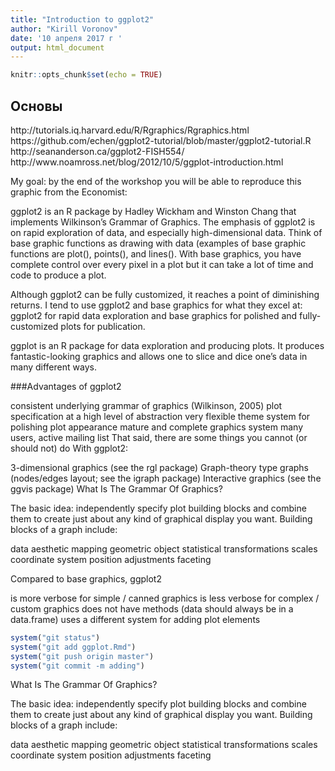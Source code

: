 ```yaml
---
title: "Introduction to ggplot2"
author: "Kirill Voronov"
date: '10 апреля 2017 г '
output: html_document
---
```


```r
knitr::opts_chunk$set(echo = TRUE)
```

## Основы

http://tutorials.iq.harvard.edu/R/Rgraphics/Rgraphics.html
https://github.com/echen/ggplot2-tutorial/blob/master/ggplot2-tutorial.R
http://seananderson.ca/ggplot2-FISH554/
http://www.noamross.net/blog/2012/10/5/ggplot-introduction.html

My goal: by the end of the workshop you will be able to reproduce this graphic from the Economist:

ggplot2 is an R package by Hadley Wickham and Winston Chang that implements Wilkinson's Grammar of Graphics. The emphasis of ggplot2 is on rapid exploration of data, and especially high-dimensional data. Think of base graphic functions as drawing with data (examples of base graphic functions are plot(), points(), and lines(). With base graphics, you have complete control over every pixel in a plot but it can take a lot of time and code to produce a plot.

Although ggplot2 can be fully customized, it reaches a point of diminishing returns. I tend to use ggplot2 and base graphics for what they excel at: ggplot2 for rapid data exploration and base graphics for polished and fully-customized plots for publication.

ggplot is an R package for data exploration and producing plots. It produces fantastic-looking graphics and allows one to slice and dice one’s data in many different ways.

###Advantages of ggplot2

consistent underlying grammar of graphics (Wilkinson, 2005)
plot specification at a high level of abstraction
very flexible
theme system for polishing plot appearance
mature and complete graphics system
many users, active mailing list
That said, there are some things you cannot (or should not) do With ggplot2:

3-dimensional graphics (see the rgl package)
Graph-theory type graphs (nodes/edges layout; see the igraph package)
Interactive graphics (see the ggvis package)
What Is The Grammar Of Graphics?

The basic idea: independently specify plot building blocks and combine them to create just about any kind of graphical display you want. Building blocks of a graph include:

data
aesthetic mapping
geometric object
statistical transformations
scales
coordinate system
position adjustments
faceting

Compared to base graphics, ggplot2

is more verbose for simple / canned graphics
is less verbose for complex / custom graphics
does not have methods (data should always be in a data.frame)
uses a different system for adding plot elements



```r
system("git status")
system("git add ggplot.Rmd")
system("git push origin master")
system("git commit -m adding")
```
What Is The Grammar Of Graphics?

The basic idea: independently specify plot building blocks and combine them to create just about any kind of graphical display you want. Building blocks of a graph include:

data
aesthetic mapping
geometric object
statistical transformations
scales
coordinate system
position adjustments
faceting



